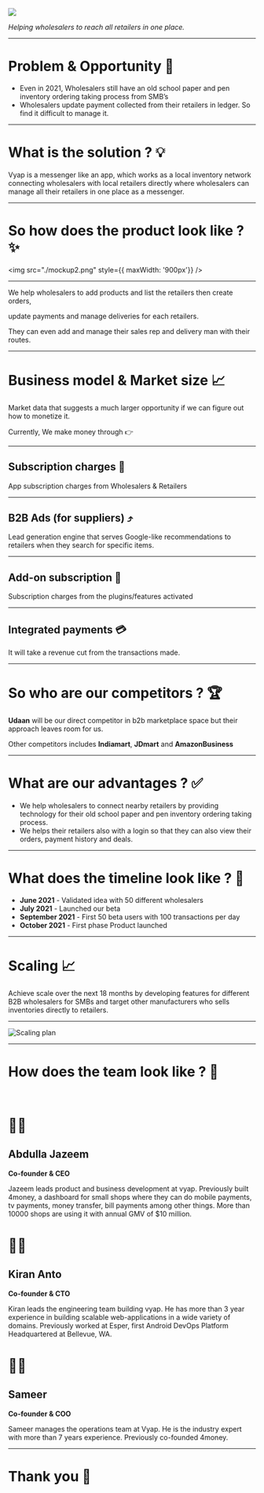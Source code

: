 

<Head>
  <title>Presentation Title</title>
  <meta itemprop="name" content="Presentation Title" />
  <meta itemprop="description" content="Presentation description" />
  <meta itemprop="image" content="https://pbs.twimg.com/profile_images/979408111868952576/yq2IUoGt_bigger.jpg" />
  <meta name="twitter:card" content="summary_large_image" />
  <meta name="twitter:site" content="@whoisryosuke" />
  <meta name="twitter:title" content="Presentation Title" />
  <meta name="twitter:description" content="Presentation description" />
  <meta name="twitter:image" content="https://pbs.twimg.com/profile_images/979408111868952576/yq2IUoGt_bigger.jpg" />
  <meta property="og:title" content="Presentation Title" />
  <meta property="og:type" content="article" />
  <meta property="og:url" content="http://www.example.com/" />
  <meta property="og:image" content="https://pbs.twimg.com/profile_images/979408111868952576/yq2IUoGt_bigger.jpg" />
  <meta property="og:description" content="Presentation description" />
  <meta property="og:site_name" content="Presentation Title" />
  <meta property="article:published_time" content="2013-09-17T05:59:00+01:00" />
  <meta property="article:modified_time" content="2013-09-16T19:08:47+01:00" />
  <meta property="article:section" content="Article Section (React? Design?)" />
</Head>

<img src="./vyap.png"/>

*Helping wholesalers to reach all retailers in one place.*

---


# Problem & Opportunity 🤔

- Even in 2021, Wholesalers still have an old school paper and pen inventory ordering taking process from SMB’s
- Wholesalers update payment collected from their retailers in ledger. So find it difficult to manage it.

---

# What is the solution ? 💡

Vyap is a messenger like an app, which works as a local inventory network connecting wholesalers with local retailers 
directly where wholesalers can manage all their retailers in one place as a messenger.

---

# So how does the product look like ? ✨

<img src="./mockup2.png" style={{ maxWidth: '900px'}} />

---


We help wholesalers to add products and list the retailers then create orders, 

update payments and manage deliveries for each retailers. 

They can even add and manage their sales rep and delivery man with their routes.


---

# Business model & Market size 📈

Market data that suggests a much larger opportunity if we can figure out how to monetize it. 

Currently, We make money through 👉

---


## Subscription charges 🔔

App subscription charges from Wholesalers & Retailers

---


## B2B Ads (for suppliers) ⤴️

Lead generation engine that serves Google-like recommendations to retailers when they search for specific items.

---


## Add-on subscription 🔔

Subscription charges from the plugins/features activated


---


## Integrated payments 💳

It will take a revenue cut from the transactions made.

---

# So who are our competitors ? 🏆

**Udaan** will be our direct competitor in b2b marketplace space but their approach leaves room for us.

Other competitors includes **Indiamart**, **JDmart** and **AmazonBusiness**

---

# What are our advantages ? ✅

- We help wholesalers to connect nearby retailers by providing technology for their old school paper and pen inventory ordering taking process.
- We helps their retailers also with a login so that they can also view their orders, payment history and deals.

---


# What does the timeline look like ?  📅

- **June 2021** - Validated idea with 50 different wholesalers
- **July 2021** - Launched our beta
- **September 2021** - First 50 beta users with 100 transactions per day
- **October 2021** - First phase Product launched

---

# Scaling 📈

Achieve scale over the next 18 months by developing features for different B2B wholesalers for SMBs and target other manufacturers who sells inventories directly to retailers.

---

![Scaling plan](./scaling.png)

---

# How does the team look like ? 💼

<br/>

<div style={{ display: 'grid', gap: '5rem', gridTemplateColumns: 'repeat(3, 1fr)', fontSize: '12px'}}>
<div>

# 👨‍💼
## Abdulla Jazeem
**Co-founder & CEO**

Jazeem leads product and business development at vyap. Previously built 4money, a dashboard for small shops where they can do mobile payments, tv payments, money transfer, bill payments among other things. More than 10000 shops are using it with annual GMV of $10 million.

</div>

<div>

# 👨‍💼

## Kiran Anto
**Co-founder & CTO**

Kiran leads the engineering team building vyap. He has more than 3 year experience in building scalable web-applications in a wide variety of domains. Previously worked at Esper, first Android DevOps Platform Headquartered at Bellevue, WA.
</div>
<div>

# 👨‍💼

## Sameer
**Co-founder & COO**

Sameer manages the operations team at Vyap. He is the industry expert with more than 7 years experience. Previously co-founded 4money.

</div>
</div>

---

# Thank you 👋